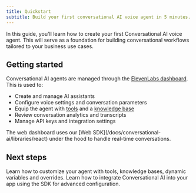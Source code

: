 ```yaml
---
title: Quickstart
subtitle: Build your first conversational AI voice agent in 5 minutes.
---
```


In this guide, you'll learn how to create your first Conversational AI voice agent. This will serve as a foundation for building conversational workflows tailored to your business use cases.

## Getting started

Conversational AI agents are managed through the [ElevenLabs dashboard](https://elevenlabs.io/app/conversational-ai). This is used to:

- Create and manage AI assistants
- Configure voice settings and conversation parameters
- Equip the agent with [tools](/docs/conversational-ai/customization/tools) and a [knowledge base](/docs/conversational-ai/customization/knowledge-base)
- Review conversation analytics and transcripts
- Manage API keys and integration settings

<Note>
  The web dashboard uses our [Web SDK](/docs/conversational-ai/libraries/react) under the hood to
  handle real-time conversations.
</Note>

<Tabs>
  <Tab title="Build a support agent">
    <Markdown src="/snippets/conversational-ai-guide-support-agent.mdx" />
  </Tab>
  <Tab title="Build a restaurant ordering agent">
    <Markdown src="/snippets/conversational-ai-guide-restaurant-agent.mdx" />
  </Tab>
</Tabs>

## Next steps

<CardGroup cols={2}>

<Card title="Customize your agent" href="/docs/conversational-ai/customization">
  Learn how to customize your agent with tools, knowledge bases, dynamic variables and overrides.
</Card>

<Card title="Integration quickstart" href="/docs/conversational-ai/guides/quickstarts">
  Learn how to integrate Conversational AI into your app using the SDK for advanced configuration.
</Card>

</CardGroup>
